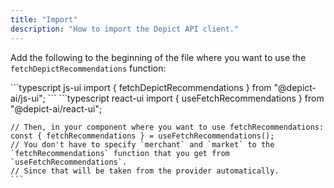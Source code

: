 ```yaml
---
title: "Import"
description: "How to import the Depict API client."
---
```


Add the following to the beginning of the file where you want to use the `fetchDepictRecommendations` function:

<CodeGroup>
    ```typescript js-ui
    import { fetchDepictRecommendations } from "@depict-ai/js-ui";
    ```
    ```typescript react-ui
    import { useFetchRecommendations } from "@depict-ai/react-ui";

    // Then, in your component where you want to use fetchRecommendations:
    const { fetchRecommendations } = useFetchRecommendations();
    // You don't have to specify `merchant` and `market` to the `fetchRecommendations` function that you get from `useFetchRecommendations`.
    // Since that will be taken from the provider automatically.
    ```
</CodeGroup>